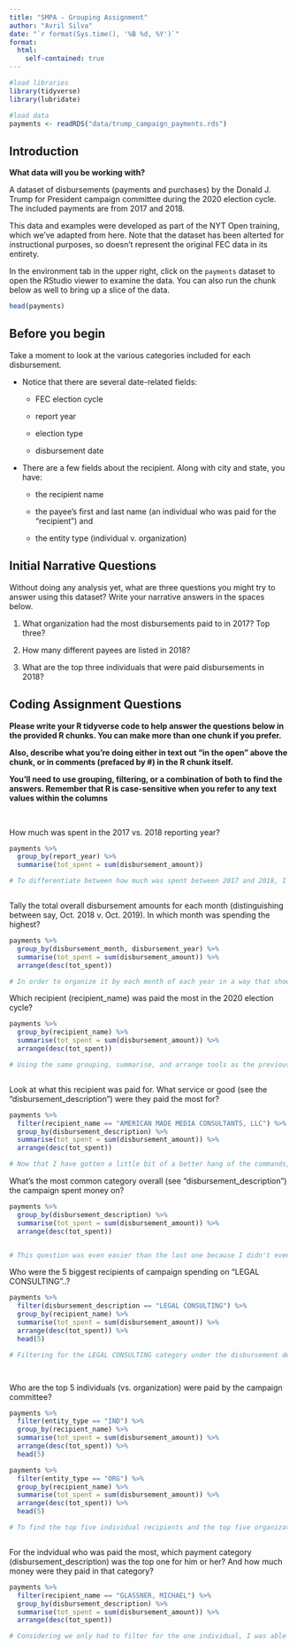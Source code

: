 ```yaml
---
title: "SMPA - Grouping Assignment"
author: "Avril Silva"
date: "`r format(Sys.time(), '%B %d, %Y')`"
format:
  html:
    self-contained: true
---
```


```r

#load libraries
library(tidyverse)
library(lubridate)

#load data
payments <- readRDS("data/trump_campaign_payments.rds")

```

## Introduction

**What data will you be working with?**

A dataset of disbursements (payments and purchases) by the Donald J. Trump for President campaign committee during the 2020 election cycle. The included payments are from 2017 and 2018.

This data and examples were developed as part of the NYT Open training, which we've adapted from here. Note that the dataset has been alterted for instructional purposes, so doesn't represent the original FEC data in its entirety.

In the environment tab in the upper right, click on the `payments` dataset to open the RStudio viewer to examine the data. You can also run the chunk below as well to bring up a slice of the data.

```r

head(payments)


```

## Before you begin

Take a moment to look at the various categories included for each disbursement.

-   Notice that there are several date-related fields:

    -   FEC election cycle

    -   report year

    -   election type

    -   disbursement date

-   There are a few fields about the recipient. Along with city and state, you have:

    -   the recipient name

    -   the payee's first and last name (an individual who was paid for the "recipient") and

    -   the entity type (individual v. organization)

## Initial Narrative Questions

Without doing any analysis yet, what are three questions you might try to answer using this dataset? Write your narrative answers in the spaces below.

1.  What organization had the most disbursements paid to in 2017? Top three?  

2.  How many different payees are listed in 2018?

3.  What are the top three individuals that were paid disbursements in 2018?

## Coding Assignment Questions

**Please write your R tidyverse code to help answer the questions below in the provided R chunks. You can make more than one chunk if you prefer.**

**Also, describe what you're doing either in text out "in the open" above the chunk, or in comments (prefaced by #) in the R chunk itself.**

**You'll need to use grouping, filtering, or a combination of both to find the answers. Remember that R is case-sensitive when you refer to any text values within the columns**

<br>

How much was spent in the 2017 vs. 2018 reporting year?

```r

payments %>% 
  group_by(report_year) %>% 
  summarise(tot_spent = sum(disbursement_amount))

# To differentiate between how much was spent between 2017 and 2018, I made sure to group the values by the reported year and then make a new field for the total spent in each year by using the sum function to add up all the disbursements. Using this, you can find that the spending was more in 2018. 



```

Tally the total overall disbursement amounts for each month (distinguishing between say, Oct. 2018 v. Oct. 2019). In which month was spending the highest?

```r

payments %>% 
  group_by(disbursement_month, disbursement_year) %>% 
  summarise(tot_spent = sum(disbursement_amount)) %>% 
  arrange(desc(tot_spent))

# In order to organize it by each month of each year in a way that shows me the values from largest to smallest, I broke it up bit by bit, so I started with the grouping command to make sure I had the year and month grouped up and then I did the same summarise command as the previous question and then sorted it using the arrange command to do it in descending order. As a result, you can see that the most spending occurred in October of 2018.                                                             


```

Which recipient (recipient_name) was paid the most in the 2020 election cycle?

```r

payments %>% 
  group_by(recipient_name) %>% 
  summarise(tot_spent = sum(disbursement_amount)) %>% 
  arrange(desc(tot_spent))

# Using the same grouping, summarise, and arrange tools as the previous questions, I used the same tot_spent sum field to add up all the disbursements of each recipient and do the same sorting to show the results in a descending order. This one was a bit easier than the last one because of the more practice I was able to have. As you can see, the recipient who was paid the most in the 2020 election cycle, was "AMERICAN MADE MEDIA CONSULTANTS, LLC"



```

Look at what this recipient was paid for. What service or good (see the "disbursement_description") were they paid the most for?

```r

payments %>% 
  filter(recipient_name == "AMERICAN MADE MEDIA CONSULTANTS, LLC") %>% 
  group_by(disbursement_description) %>% 
  summarise(tot_spent = sum(disbursement_amount)) %>% 
  arrange(desc(tot_spent))

# Now that I have gotten a little bit of a better hang of the commands, knowing to filter for the specific organization was all I needed to know and then the rest came into place after the disbursement description field was recognized. This code gets easier knowing I can build off of what I did before. AMERICAN MADE MEDIA CONSULTANTS, LLC, as seen in the data, was paid the most for what the data recognizes as PLACED MEDIA. 


```

What's the most common category overall (see "disbursement_description") the campaign spent money on?

```r

payments %>% 
  group_by(disbursement_description) %>% 
  summarise(tot_spent = sum(disbursement_amount)) %>% 
  arrange(desc(tot_spent))


# This question was even easier than the last one because I didn't even need the filter and could just group by the disbursement description to find that the most common category overall the campaign spent money on was what they claim to be "DIGITAL CONSULTING/ONLINE ADVERTISING". 


```

Who were the 5 biggest recipients of campaign spending on "LEGAL CONSULTING"..?

```r

payments %>% 
  filter(disbursement_description == "LEGAL CONSULTING") %>% 
  group_by(recipient_name) %>% 
  summarise(tot_spent = sum(disbursement_amount)) %>% 
  arrange(desc(tot_spent)) %>% 
  head(5)

# Filtering for the LEGAL CONSULTING category under the disbursement description field, I used the same grouping by recipient name I did a few questions ago and the same summarizing and arranging lines that I have used throughout the problem set and then just selected the top five using the head command. Using these commands, I was able to find that the five biggest recipients of campaign spending under LEGAL CONSULTING were JONES DAY, LAROCCA HORNIK ROSEN GREENBERG & BLAHA LLP, KASOWITZ, BENSON, TORRESS & FRIEDMAN, THE LAW OFFICES OF ALAN S. FUTERFAS, and MCDERMOTT WILL & EMERY.  




```


Who are the top 5 individuals (vs. organization) were paid by the campaign committee?

```r

payments %>% 
  filter(entity_type == "IND") %>% 
  group_by(recipient_name) %>% 
  summarise(tot_spent = sum(disbursement_amount)) %>% 
  arrange(desc(tot_spent)) %>% 
  head(5)

payments %>% 
  filter(entity_type == "ORG") %>% 
  group_by(recipient_name) %>% 
  summarise(tot_spent = sum(disbursement_amount)) %>% 
  arrange(desc(tot_spent)) %>% 
  head(5)

# To find the top five individual recipients and the top five organizations, I used essentially the same code for both, using the same filtering, grouping, summarizing, and arrangement lines I used earlier. As a result, I was able to find that the top five individual recipients were Michael Glassner, Sean Dollman, Darren Centinello, and Christopher Carr and John Pence, and the top five organizations were AMERICAN MADE MEDIA CONSULTANTS, LLC, PARSCALE STRATEGY, LLC, JONES DAY, AMERICAN EXPRESS, and GILES-PARSCALE. 



```


For the indvidual who was paid the most, which payment category (disbursement_description) was the top one for him or her? And how much money were they paid in that category?

```r

payments %>% 
  filter(recipient_name == "GLASSNER, MICHAEL") %>% 
  group_by(disbursement_description) %>% 
  summarise(tot_spent = sum(disbursement_amount)) %>% 
  arrange(desc(tot_spent))

# Considering we only had to filter for the one individual, I was able to use essentially the lines from before, this time just grouping the disbursement descriptions and finding their sums to find that the top individual, Michael Glassner, was paid 499000.00 for his payroll, which was his top payment category. 



```
